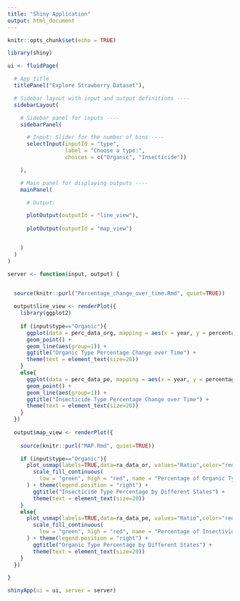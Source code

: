 ```yaml
---
title: "Shiny Application"
output: html_document
---
```


```r
knitr::opts_chunk$set(echo = TRUE)
```

```r
library(shiny)
```

```r
ui <- fluidPage(

  # App title 
  titlePanel("Explore Strawberry Dataset"),

  # Sidebar layout with input and output definitions ----
  sidebarLayout(

    # Sidebar panel for inputs ----
    sidebarPanel(

      # Input: Slider for the number of bins ----
      selectInput(inputId = "type",
                  label = "Choose a type:",
                  choices = c("Organic", "Insecticide"))

    ),

    # Main panel for displaying outputs ----
    mainPanel(

      # Output: 

      plotOutput(outputId = "line_view"),
      
      plotOutput(outputId = "map_view")


    )
  )
)
```

```r
server <- function(input, output) {

  
  source(knitr::purl("Percentage_change_over_time.Rmd", quiet=TRUE))

  output$line_view <- renderPlot({
    library(ggplot2)
    
    if (input$type=="Organic"){
      ggplot(data = perc_data_org, mapping = aes(x = year, y = percentage)) +
      geom_point() +
      geom_line(aes(group=1)) +
      ggtitle("Organic Type Percentage Change over Time") +
      theme(text = element_text(size=20))
    }
    else{
      ggplot(data = perc_data_pe, mapping = aes(x = year, y = percentage)) +
      geom_point() +
      geom_line(aes(group=1)) +
      ggtitle("Insecticide Type Percentage Change over Time") +
      theme(text = element_text(size=20))
    }
  })
  
  output$map_view <- renderPlot({
    
    source(knitr::purl("MAP.Rmd", quiet=TRUE))

    if (input$type=="Organic"){
      plot_usmap(labels=TRUE,data=ra_data_or, values="Ratio",color="red")+
        scale_fill_continuous(
          low = "green", high = "red", name = "Percentage of Organic Type", label = scales::comma
      ) + theme(legend.position = "right") + 
        ggtitle("Insecticide Type Percentage by Different States") +
        theme(text = element_text(size=20))
    }
    else{
      plot_usmap(labels=TRUE,data=ra_data_pe, values="Ratio",color="red")+
        scale_fill_continuous(
          low = "green", high = "red", name = "Percentage of Insectivide Use", label = scales::comma
      ) + theme(legend.position = "right") +
        ggtitle("Organic Type Percentage by Different States") +
        theme(text = element_text(size=20))
    }
  })

}
```

```r
shinyApp(ui = ui, server = server)
```


